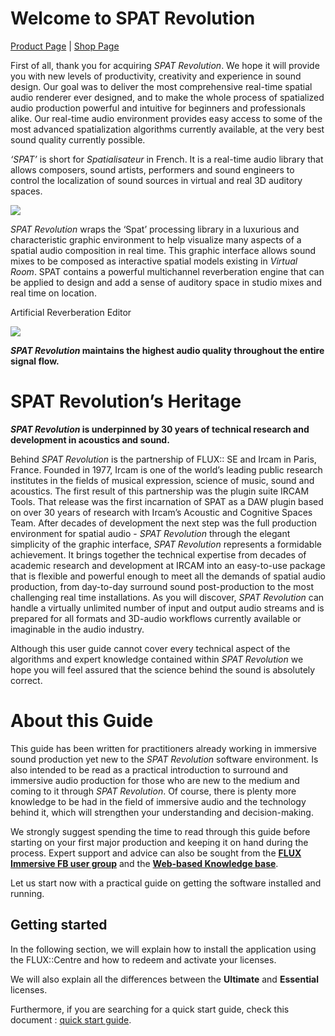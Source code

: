 # Welcome to SPAT Revolution

[Product Page](https://www.flux.audio/project/spat-revolution/)
| [Shop Page](https://shop.flux.audio/en_US/products/spat-revolution)

First of all, thank you for acquiring _SPAT Revolution_. 
We hope it will provide you with new levels of productivity, creativity and experience in sound design. 
Our goal was to deliver the most comprehensive real-time spatial audio renderer ever designed, and to make the whole process of spatialized audio production powerful and intuitive for beginners and professionals alike. 
Our real-time audio environment provides easy access to some of the most advanced spatialization algorithms currently available, at the very best sound quality currently possible.

_'SPAT'_ is short for _Spatialisateur_ in French. 
It is a real-time audio library that allows composers, sound artists, performers and sound engineers to control the localization of sound sources in virtual and real 3D auditory spaces.

![](https://media.githubusercontent.com/media/FLUX-SE/doc_images/main/SpatR/Room/NicePage.png)

<!-- TODO: update the image -->

_SPAT Revolution_ wraps the 'Spat' processing library in a luxurious and characteristic graphic environment to help visualize many aspects of a spatial audio composition in real time.
This graphic interface allows sound mixes to be composed as interactive spatial models existing in _Virtual Room_. 
SPAT contains a powerful multichannel reverberation engine that can be applied to design and add a sense of auditory space in studio mixes and real time on location.

:::{.callout-note}
Artificial Reverberation Editor
:::

![](https://media.githubusercontent.com/media/FLUX-SE/doc_images/main/SpatR/Room/Reverbation.png)

<!-- TODO: update the image -->

**_SPAT Revolution_ maintains the highest audio quality throughout the entire signal flow.**

# SPAT Revolution's Heritage

**_SPAT Revolution_ is underpinned by 30 years of technical research and development in acoustics and sound.**

Behind _SPAT Revolution_ is the partnership of FLUX:: SE and Ircam in Paris, France. 
Founded in 1977, Ircam is one of the world’s leading public research institutes in the fields of musical expression, science of music, sound and acoustics. 
The first result of this partnership was the plugin suite IRCAM Tools. 
That release was the first incarnation of SPAT as a DAW plugin based on over 30 years of research with Ircam’s Acoustic and Cognitive Spaces Team.
After decades of development the next step was the full production environment for spatial audio - _SPAT Revolution_ through the elegant simplicity of the graphic interface, _SPAT Revolution_ represents a formidable achievement. 
It brings together the technical expertise from decades of academic research and development at IRCAM into an easy-to-use package that is flexible and powerful enough to meet all the demands of spatial audio production, from day-to-day surround sound post-production to the most challenging real time installations.
As you will discover, _SPAT Revolution_ can handle a virtually unlimited number of input and output audio streams and is prepared for all formats and 3D-audio workflows currently available or imaginable in the audio industry.

Although this user guide cannot cover every technical aspect of the algorithms and expert knowledge contained within _SPAT Revolution_ we hope you will feel assured that the science behind the sound is absolutely correct.

# About this Guide

This guide has been written for practitioners already working in immersive sound production yet new to the _SPAT Revolution_ software environment. 
Is also intended to be read as a practical introduction to surround and immersive audio production for those who are new to the medium and coming to it through _SPAT Revolution_. 
Of course, there is plenty more knowledge to be had in the field of immersive audio and the technology behind it, which will strengthen your understanding and decision-making.

We strongly suggest spending the time to read through this guide before starting on your first major production and keeping it on hand during the process.
Expert support and advice can also be sought from the  **[FLUX Immersive FB user group ](https://www.facebook.com/groups/fluximmersive.usergroup/)** and the **[Web-based Knowledge base](https://www.flux.audio/knowledge-base/category/spat-revolution/)**.

Let us start now with a practical guide on getting the software installed and running.

## Getting started

In the following section, we will explain how to install the application using the FLUX::Centre and how to redeem and activate your licenses.

We will also explain all the differences between the **Ultimate** and **Essential** licenses.

Furthermore, if you are searching for a quick start guide, check this document : [quick start guide](https://public.3.basecamp.com/p/BoK99VxRwAJ2fFM9VGSzS3Am).

